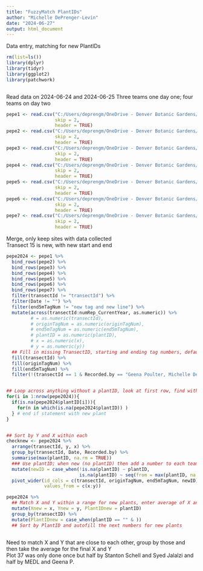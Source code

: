 ```yaml
---
title: "FuzzyMatch PlantIDs"
author: "Michelle DePrenger-Levin"
date: "2024-06-27"
output: html_document
---
```


Data entry, matching for new PlantIDs
```r

rm(list=ls()) 
library(dplyr)
library(tidyr)
library(ggplot2)
library(patchwork)



```


Read data on 2024-06-24 and 2024-06-25
Three teams one day one; four teams on day two  
```r

pepe1 <- read.csv("C:/Users/deprengm/OneDrive - Denver Botanic Gardens/P drive/hackathon/PePeTransplant/20240625_penstemon-penlandii_ArichLeah_csv.csv",
                  skip = 2,
                  header = TRUE)
pepe2 <- read.csv("C:/Users/deprengm/OneDrive - Denver Botanic Gardens/P drive/hackathon/PePeTransplant/20240625_penstemon-penlandii_GeenaMEDL_csv.csv",
                  skip = 2,
                  header = TRUE)
pepe3 <- read.csv("C:/Users/deprengm/OneDrive - Denver Botanic Gardens/P drive/hackathon/PePeTransplant/20240625_penstemon-penlandii_Mike Bone & Stanton Schell_csv.csv",
                  skip = 2,
                  header = TRUE)
pepe4 <- read.csv("C:/Users/deprengm/OneDrive - Denver Botanic Gardens/P drive/hackathon/PePeTransplant/20240625_penstemon-penlandii_Michael Guidi Brooke Washburn Syed Jalalzai_csv.csv",
                  skip = 2,
                  header = TRUE)
pepe5 <- read.csv("C:/Users/deprengm/OneDrive - Denver Botanic Gardens/P drive/hackathon/PePeTransplant/20240624_penstemon-penlandii_MBoneStanton_csv.csv",
                  skip = 2,
                  header = TRUE)
pepe6 <- read.csv("C:/Users/deprengm/OneDrive - Denver Botanic Gardens/P drive/hackathon/PePeTransplant/20240624_penstemon-penlandii_ArichLeah_csv.csv",
                  skip = 2,
                  header = TRUE)
pepe7 <- read.csv("C:/Users/deprengm/OneDrive - Denver Botanic Gardens/P drive/hackathon/PePeTransplant/20240624_penstemon-penlandii_GeenaMEDL_csv.csv",
                  skip = 2,
                  header = TRUE)

```


Merge, only keep sites with data collected    
Transect 15 is new, with new start and end
```r

pepe2024 <- pepe1 %>%
  bind_rows(pepe2) %>%
  bind_rows(pepe3) %>%
  bind_rows(pepe4) %>%
  bind_rows(pepe5) %>%
  bind_rows(pepe6) %>%
  bind_rows(pepe7) %>%
  filter(transectId != "transectId") %>%
  filter(Date != "") %>%
  filter(end5mTagNum != "new tag and new line") %>%
  mutate(across(transectId:numRep_CurrentYear, as.numeric)) %>%
         # = as.numeric(transectId),
         # originTagNum = as.numeric(originTagNum),
         # end5mTagNum = as.numeric(end5mTagNum),
         # plantID = as.numeric(plantID),
         # x = as.numeric(x),
         # y = as.numeric(y))
  ## Fill in missing TransectID, starting and ending tag numbers, defaults to replacing missing data from top to bottom
  fill(transectId) %>%
  fill(originTagNum) %>%
  fill(end5mTagNum) %>%
  filter(!(transectId == 1 & Recorded.by == "Geena Poulter, Michelle DePrenger-Levin"))


## Loop across anything without a plantID, look at first row, find within +/-, do max plantID+1
for(i in 1:nrow(pepe2024)){
  if(is.na(pepe2024$plantID[i])){
    for(n in which(is.na(pepe2024$plantID)) )
  } # end if statement with new plant
}


## Sort by Y and X within each
checknew <- pepe2024 %>%
  arrange(transectId, y, x) %>%
  group_by(transectId, Date, Recorded.by) %>%
  summarise(max(plantID, na.rm = TRUE))
  ### Use plantID; when new (no plantID) then add a number to each team's records, see if in order they match
  mutate(newID = case_when(!is.na(plantID) ~ plantID,
                           is.na(plantID) ~ seq(from = max(plantID, na.rm = TRUE), to = length(is.na(plantID))))) %>%  
  pivot_wider(id_cols = c(transectId, originTagNum, end5mTagNum, newID), names_from = Recorded.by, 
              values_from = c(x:y)) 

pepe2024 %>%
  ## Match X and Y within a range for new plants, enter average of X and Y as final coordinates
  mutate(Xnew = x, Ynew = y, PlantIDnew = plantID) 
  group_by(transectID) %>%
  mutate(PlantIDnew = case_when(plantID == "" & ))
  ## Sort by PlantID and autofill the next numbers for new plants
  


```



Need to match X and Y that are close to each other, group by those and then take the average for the final X and Y   
Plot 37 was only done once but half by Stanton Schell and Syed Jalalzi and half by MEDL and Geena P. 
```r




```

